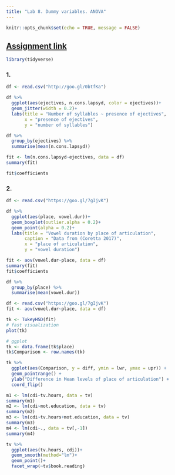 ```yaml
---
title: "Lab 8. Dummy variables. ANOVA"
---
```


```r
knitr::opts_chunk$set(echo = TRUE, message = FALSE)
```

## [Assignment link](https://goo.gl/forms/IgIy6Kw3EWVcTi8y1)

```r
library(tidyverse)
```


### 1. 
```r
df <- read.csv("http://goo.gl/0btfKa")

df %>% 
  ggplot(aes(ejectives, n.cons.lapsyd, color = ejectives))+
  geom_jitter(width = 0.2)+
  labs(title = "Number of syllables ~ presence of ejectives",
       x = "presence of ejectives",
       y = "number of syllables")

df %>% 
  group_by(ejectives) %>% 
  summarise(mean(n.cons.lapsyd))

fit <- lm(n.cons.lapsyd~ejectives, data = df)
summary(fit)

fit$coefficients
```

### 2.
```r
df <- read.csv("https://goo.gl/7gIjvK")

df %>% 
  ggplot(aes(place, vowel.dur))+
  geom_boxplot(outlier.alpha = 0.2)+
  geom_point(alpha = 0.2)+
  labs(title = "Vowel duration by place of articulation",
       caption = "Data from (Coretta 2017)",
       x = "place of articulation",
       y = "vowel duration")

fit <- aov(vowel.dur~place, data = df)
summary(fit)
fit$coefficients

df %>% 
  group_by(place) %>% 
  summarise(mean(vowel.dur))
```


```r
df <- read.csv("https://goo.gl/7gIjvK")
fit <- aov(vowel.dur~place, data = df)
```


```r
tk <- TukeyHSD(fit)
# fast visualization
plot(tk)

# ggplot
tk <- data.frame(tk$place)
tk$Comparison <- row.names(tk)

tk %>% 
  ggplot(aes(Comparison, y = diff, ymin = lwr, ymax = upr)) +
  geom_pointrange() +
  ylab("Difference in Mean levels of place of articulation") +
  coord_flip()
```

```r
m1 <- lm(cdi~tv.hours, data = tv)
summary(m1)
m2 <- lm(cdi~mot.education, data = tv)
summary(m2)
m3 <- lm(cdi~tv.hours+mot.education, data = tv)
summary(m3)
m4 <- lm(cdi~., data = tv[,-1])
summary(m4)
```

```r
tv %>% 
  ggplot(aes(tv.hours, cdi))+
  geom_smooth(method="lm")+
  geom_point()+
  facet_wrap(~tv$book.reading)
```

